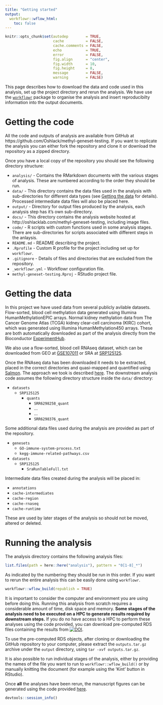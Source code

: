```yaml
---
title: "Getting started"
output:
  workflowr::wflow_html:
    toc: false
---
```


```r
knitr::opts_chunk$set(autodep        = TRUE,
                      cache          = FALSE,
                      cache.comments = FALSE,
                      echo           = TRUE,
                      error          = FALSE,
                      fig.align      = "center",
                      fig.width      = 10,
                      fig.height     = 8,
                      message        = FALSE,
                      warning        = FALSE)
```

This page describes how to download the data and code used in this analysis,
set up the project directory and rerun the analysis. We have use the
[`workflowr`][workflowr] package to organise the analysis and insert
reproducibilty information into the output documents. 

Getting the code
================

All the code and outputs of analysis are available from GitHub at 
https://github.com/Oshlack/methyl-geneset-testing. If you want to replicate the 
analysis you can either fork the repository and clone it or download the 
repository as a zipped directory.

Once you have a local copy of the repository you should see the following
directory structure:

* `analysis/` - Contains the RMarkdown documents with the various stages of
  analysis. These are numbered according to the order they should be run.
* `data/` - This directory contains the data files used in the analysis with
  sub-directories for different data types (see [Getting the data](#data) for
  details). Processed intermediate data files will also be placed here.
* `output/` - Directory for output files produced by the analysis, each analysis
  step has it's own sub-directory.
* `docs/` - This directory contains the analysis website hosted at 
  http://oshlacklab.com/methyl-geneset-testing, including image files.
* `code/` - R scripts with custom functions used in some analysis stages. There
  are sub-directories for scripts associated with different steps in the 
  anlaysis.
* `README.md` - README describing the project.
* `.Rprofile` - Custom R profile for the project including set up for 
  `workflowr`.
* `.gitignore` - Details of files and directories that are excluded from the
  repository.
* `_workflowr.yml` - Workflowr configuration file.
* `methyl-geneset-testing.Rproj` - RStudio project file.


Getting the data {#data}
================

In this project we have used data from several publicly avilable datasets. 
Flow-sorted, blood cell methylation data generated using Illumina 
HumanMethylationEPIC arrays. Normal kidney methylation data from The Cancer
Genome Atlas (TCGA) kidney clear-cell carcinoma (KIRC) cohort, which was 
generated using Illumina HumanMethylation450 arrays. These are both 
automatically downloaded as part of the analysis directly from the Bioconductor
[ExperimentHub](expt-hub). 

We also use a flow-sorted, blood cell RNAseq dataset,
which can be downloaded from GEO at [GSE107011](geo-rnaseq) or SRA at 
[SRP125125](sra-rnaseq).

Once the RNAseq data has been downloaded it needs to be extracted, placed in the 
correct directories and quasi-mapped and quantified using [Salmon](https://combine-lab.github.io/salmon/). The approach we took is 
described [here](expressionGenesets.html). The downstream analysis code assumes 
the following directory structure inside the `data/` directory:

* `datasets`
    * `SRP125125`
        * `quants`
            * `SRR6298258_quant`
            * ...
            * ...
            * `SRR6298376_quant`

Some additional data files used during the analysis are provided as part of the
repository. 

* `genesets`
    * `GO-immune-system-process.txt`
    * `kegg-immune-related-pathways.csv`
* `datasets`
    * `SRP125125`
        * `SraRunTableFull.txt`
        
Intermediate data files created during the analysis will be placed in: 

* `annotations`
* `cache-intermediates`
* `cache-region`
* `cache-rnaseq`
* `cache-runtime`

These are used by later stages of the analysis so should not be moved, altered 
or deleted.

Running the analysis
====================

The analysis directory contains the following analysis files:

```r
list.files(path = here::here("analysis"), pattern = "0[1-8]_*")
```

As indicated by the numbering they should be run in this order. If you want to
rerun the entire analysis this can be easily done using `workflowr`.

```r
workflowr::wflow_build(republish = TRUE)
```

It is important to consider the computer and environment you are using before
doing this. Running this analysis from scratch requires a considerable amount
of time, disk space and memory. **Some stages of the analysis need to be executed
on a HPC to generate results required by downstream steps.** If you do no have 
access to a HPC to perform these analyses using the code provided, you can 
download pre-computed RDS files containing the results from [![DOI](https://zenodo.org/badge/DOI/10.5281/zenodo.4005288.svg)](https://doi.org/10.5281/zenodo.4005288).

To use the pre-computed RDS objects, after cloning or downloading the GitHub repository to your computer, please extract the `outputs.tar.gz` archive under the `output` directory, using `tar -xvf outputs.tar.gz`.

It is also possible to run individual stages of the analysis, either by
providing the names of the file you want to run to `workflowr::wflow_build()` or
by manually knitting the document (for example using the 'Kint' button in
RStudio).

Once **all** the analyses have been rerun, the manuscript figures can be generated
using the code provided [here](figures.html). 

[expt-hub]: https://bioconductor.org/packages/release/bioc/html/ExperimentHub.html "ExperimentHub"
[geo-rnaseq]: https://www.ncbi.nlm.nih.gov/geo/query/acc.cgi?acc=GSE107011 "GSE107011"
[sra-rnaseq]: https://www.ncbi.nlm.nih.gov/sra?term=SRP125125 "SRP125125"
[workflowr]: https://jdblischak.github.io/workflowr/ "Workflowr"

```r
devtools::session_info()
```
